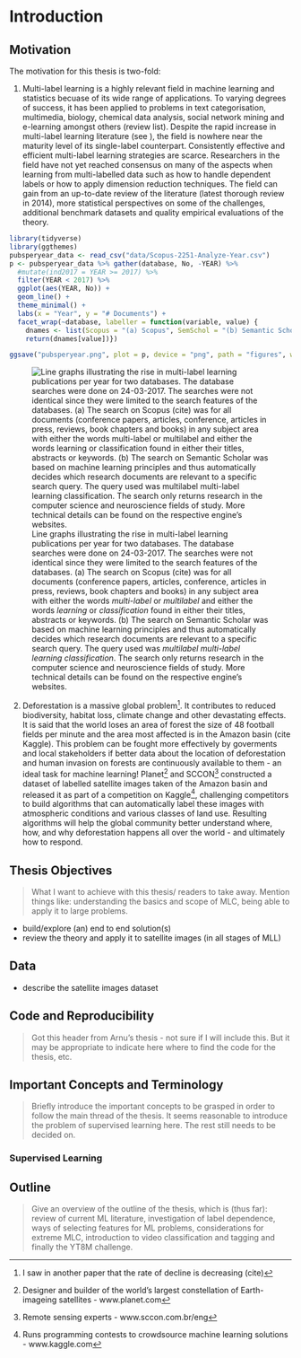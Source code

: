 # Introduction
\label{chp:intro}

## Motivation

The motivation for this thesis is two-fold:

1. Multi-label learning is a highly relevant field in machine learning and statistics becuase of its wide range of applications. To varying degrees of success, it has been applied to problems in text categorisation, multimedia, biology, chemical data analysis, social network mining and e-learning amongst others (review list). Despite the rapid increase in multi-label learning literature (see \autoref{pubsperyear}), the field is nowhere near the maturity level of its single-label counterpart. Consistently effective and efficient multi-label learning strategies are scarce. Researchers in the field have not yet reached consensus on many of the aspects when learning from multi-labelled data such as how to handle dependent labels or how to apply dimension reduction techniques. The field can gain from an up-to-date review of the literature (latest thorough review in 2014), more statistical perspectives on some of the challenges, additional benchmark datasets and quality empirical evaluations of the theory. 

```r
library(tidyverse)
library(ggthemes)
pubsperyear_data <- read_csv("data/Scopus-2251-Analyze-Year.csv")
p <- pubsperyear_data %>% gather(database, No, -YEAR) %>% 
  #mutate(ind2017 = YEAR >= 2017) %>% 
  filter(YEAR < 2017) %>% 
  ggplot(aes(YEAR, No)) +
  geom_line() +
  theme_minimal() +
  labs(x = "Year", y = "# Documents") +
  facet_wrap(~database, labeller = function(variable, value) {
    dnames <- list(Scopus = "(a) Scopus", SemSchol = "(b) Semantic Scholar")
    return(dnames[value])}) 

ggsave("pubsperyear.png", plot = p, device = "png", path = "figures", width = 7, height = 4)
```

![Line graphs illustrating the rise in multi-label learning publications per year for two databases. The database searches were done on 24-03-2017. The searches were not identical since they were limited to the search features of the databases. (a) The search on Scopus (cite) was for all documents (conference papers, articles, conference, articles in press, reviews, book chapters and books) in any subject area with either the words *multi-label* or *multilabel* and either the words *learning* or *classification* found in either their titles, abstracts or keywords. (b) The search on Semantic Scholar was based on machine learning principles and thus automatically decides which research documents are relevant to a specific search query. The query used was *multilabel multi-label learning classification*. The search only returns research in the computer science and neuroscience fields of study. More technical details can be found on the respective engine's websites. \label{pubsperyear}](figures/pubsperyear.png)

2. Deforestation is a massive global problem[^deforest]. It contributes to reduced biodiversity, habitat loss, climate change and other devastating effects. It is said that the world loses an area of forest the size of 48 football fields per minute and the area most affected is in the Amazon basin (cite Kaggle). This problem can be fought more effectively by goverments and local stakeholders if better data about the location of deforestation and human invasion on forests are continuously available to them - an ideal task for machine learning! Planet[^planet] and SCCON[^sccon] constructed a dataset of labelled satellite images taken of the Amazon basin and released it as part of a competition on Kaggle[^kaggle], challenging competitors to build algorithms that can automatically label these images with atmospheric conditions and various classes of land use. Resulting algorithms will help the global community better understand where, how, and why deforestation happens all over the world - and ultimately how to respond.

[^deforest]: I saw in another paper that the rate of decline is decreasing (cite)
[^planet]: Designer and builder of the world's largest constellation of Earth-imageing satellites - www.planet.com
[^sccon]: Remote sensing experts - www.sccon.com.br/eng
[^kaggle]: Runs programming contests to crowdsource machine learning solutions - www.kaggle.com

## Thesis Objectives

> What I want to achieve with this thesis/ readers to take away. Mention things like: understanding the basics and scope of MLC, being able to apply it to large problems.

+ build/explore (an) end to end solution(s)
+ review the theory and apply it to satellite images (in all stages of MLL)

## Data

+ describe the satellite images dataset

## Code and Reproducibility

> Got this header from Arnu's thesis - not sure if I will include this. But it may be appropriate to indicate here where to find the code for the thesis, etc.

## Important Concepts and Terminology

> Briefly introduce the important concepts to be grasped in order to follow the main thread of the thesis. It seems reasonable to introduce the problem of supervised learning here. The rest still needs to be decided on.

### Supervised Learning

## Outline

> Give an overview of the outline of the thesis, which is (thus far): review of current ML literature, investigation of label dependence, ways of selecting features for ML problems, considerations for extreme MLC, introduction to video classification and tagging and finally the YT8M challenge.